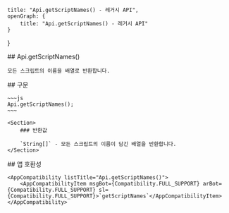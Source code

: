 
    title: "Api.getScriptNames() - 레거시 API",
    openGraph: {
        title: "Api.getScriptNames() - 레거시 API"
    }
}

<Section>
    ## Api.getScriptNames()

    모든 스크립트의 이름을 배열로 반환합니다.
</Section>
<Section>
    ## 구문

    ~~~js
    Api.getScriptNames();
    ~~~

    <Section>
        ### 반환값

        `String[]` - 모든 스크립트의 이름이 담긴 배열을 반환합니다.
    </Section>
</Section>
<Section>
    ## 앱 호환성

    <AppCompatibility listTitle="Api.getScriptNames()">
        <AppCompatibilityItem msgBot={Compatibility.FULL_SUPPORT} arBot={Compatibility.FULL_SUPPORT} sl={Compatibility.FULL_SUPPORT}>`getScriptNames`</AppCompatibilityItem>
    </AppCompatibility>
</Section>